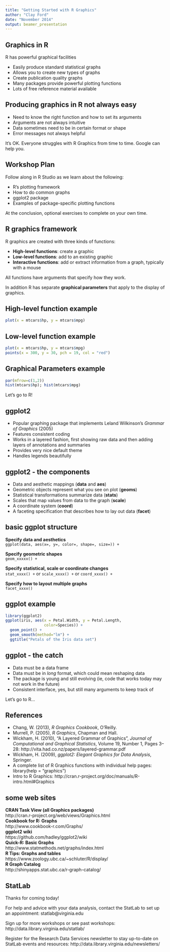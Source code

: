 ```yaml
---
title: "Getting Started with R Graphics"
author: "Clay Ford"
date: "November 2014"
output: beamer_presentation
---
```


## Graphics in R

R has powerful graphical facilities

- Easily produce standard statistical graphs
- Allows you to create new types of graphs
- Create publication quality graphs
- Many packages provide powerful plotting functions
- Lots of free reference material available


## Producing graphics in R not always easy

- Need to know the right function and how to set its arguments
- Arguments are not always intuitive
- Data sometimes need to be in certain format or shape
- Error messages not always helpful

It's OK. Everyone struggles with R Graphics from time to time. Google can help you.

## Workshop Plan

Follow along in R Studio as we learn about the following:

- R’s plotting framework
- How to do common graphs
- ggplot2 package
- Examples of package-specific plotting functions

At the conclusion, optional exercises to complete on your own time.

## R graphics framework

R graphics are created with three kinds of functions:

- **High-level functions**: create a graphic
- **Low-level functions**: add to an existing graphic
- **Interactive functions**: add or extract information from a graph, typically with a mouse

All functions have arguments that specify how they work.

In addition R has separate **graphical parameters** that apply to the display of graphics.

## High-level function example


```r
plot(x = mtcars$hp, y = mtcars$mpg)
```


## Low-level function example

```r
plot(x = mtcars$hp, y = mtcars$mpg)
points(x = 300, y = 30, pch = 19, col = "red")
```


## Graphical Parameters example

```r
par(mfrow=c(1,2))
hist(mtcars$hp); hist(mtcars$mpg)
```

Let's go to R!

## ggplot2

- Popular graphing package that implements Leland Wilkinson’s _Grammar of Graphics_ (2005)
- Features consistent coding
- Works in a layered fashion, first showing raw data and then adding layers of annotations and summaries
- Provides very nice default theme
- Handles legends beautifully

## ggplot2 - the components

- Data and aesthetic mappings (**data** and **aes**)
- Geometric objects represent what you see on plot (**geoms**)
- Statistical transformations summarize data (**stats**)
- Scales that map values from data to the graph (**scale**)
- A coordinate system (**coord**)
- A faceting specification that describes how to lay out data (**facet**)


## basic ggplot structure

**Specify data and aesthetics**   
`ggplot(data, aes(x=, y=, color=, shape=, size=)) +`   

**Specify geometric shapes**  
`geom_xxxxx() +`   

**Specify statistical, scale or coordinate changes**   
`stat_xxxx() +` or `scale_xxxx() +` or `coord_xxxx() +`   

**Specify how to layout multiple graphs**   
`facet_xxxx()`   

## ggplot example

```r
library(ggplot2)
ggplot(iris, aes(x = Petal.Width, y = Petal.Length, 
                 color=Species)) + 
  geom_point() +
  geom_smooth(method="lm") + 
  ggtitle("Petals of the Iris data set") 

```


## ggplot - the catch

- Data must be a data frame
- Data must be in _long_ format, which could mean reshaping data
- The package is young and still evolving (ie, code that works today may not work in the future)
- Consistent interface, yes, but still many arguments to keep track of

Let’s go to R...

## References

- Chang, W. (2013), _R Graphics Cookbook_, O’Reilly.
- Murrell, P. (2005), _R Graphics_, Chapman and Hall.
- Wickham, H. (2010), "A Layered Grammar of Graphics", _Journal of Computational and Graphical Statistics_, Volume 19, Number 1, Pages 3–28: http://vita.had.co.nz/papers/layered-grammar.pdf
- Wickham, H. (2009), _ggplot2: Elegant Graphics for Data Analysis_, Springer.
- A complete list of R Graphics functions with individual help pages: library(help = "graphics")
- Intro to R Graphics: http://cran.r-project.org/doc/manuals/R-intro.html#Graphics 

## some web sites

**CRAN Task View (all Graphics packages)**  
http://cran.r-project.org/web/views/Graphics.html  
**Cookbook for R: Graphs**  
http://www.cookbook-r.com/Graphs/   
**ggplot2 wiki**   
https://github.com/hadley/ggplot2/wiki   
**Quick-R: Basic Graphs**  
http://www.statmethods.net/graphs/index.html   
**R Tips: Graphs and tables**  
https://www.zoology.ubc.ca/~schluter/R/display/    
**R Graph Catalog**   
http://shinyapps.stat.ubc.ca/r-graph-catalog/  

## StatLab

Thanks for coming today!

For help and advice with your data analysis, contact the StatLab to set up an appointment: statlab@virginia.edu

Sign up for more workshops or see past workshops:
http://data.library.virginia.edu/statlab/

Register for the Research Data Services newsletter to stay up-to-date on StatLab events and resources: http://data.library.virginia.edu/newsletters/
